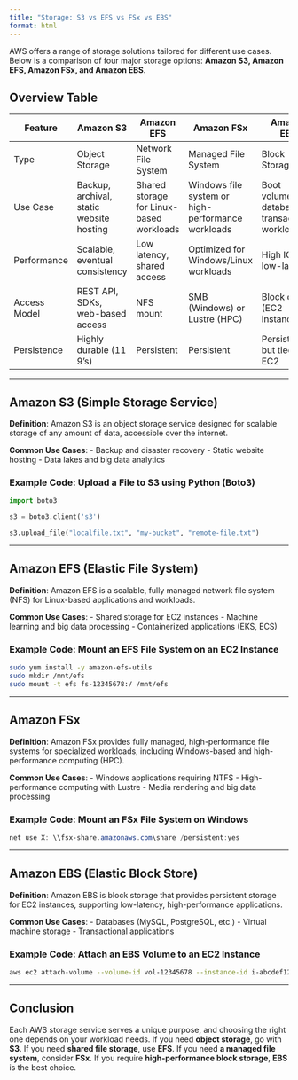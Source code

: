 ```yaml
---
title: "Storage: S3 vs EFS vs FSx vs EBS"
format: html
---
```



AWS offers a range of storage solutions tailored for different use cases. Below is a comparison of four major storage options: **Amazon S3, Amazon EFS, Amazon FSx, and Amazon EBS**.

## Overview Table

| Feature      | Amazon S3 | Amazon EFS | Amazon FSx | Amazon EBS |
|-------------|----------|-----------|-----------|-----------|
| Type        | Object Storage | Network File System | Managed File System | Block Storage |
| Use Case    | Backup, archival, static website hosting | Shared storage for Linux-based workloads | Windows file system or high-performance workloads | Boot volumes, databases, transactional workloads |
| Performance | Scalable, eventual consistency | Low latency, shared access | Optimized for Windows/Linux workloads | High IOPS, low-latency |
| Access Model| REST API, SDKs, web-based access | NFS mount | SMB (Windows) or Lustre (HPC) | Block device (EC2 instances) |
| Persistence | Highly durable (11 9's) | Persistent | Persistent | Persistent but tied to EC2 |

---

## Amazon S3 (Simple Storage Service)

**Definition**: Amazon S3 is an object storage service designed for scalable storage of any amount of data, accessible over the internet.

**Common Use Cases**:
- Backup and disaster recovery
- Static website hosting
- Data lakes and big data analytics

### Example Code: Upload a File to S3 using Python (Boto3)

```python
import boto3

s3 = boto3.client('s3')

s3.upload_file("localfile.txt", "my-bucket", "remote-file.txt")
```

---

## Amazon EFS (Elastic File System)

**Definition**: Amazon EFS is a scalable, fully managed network file system (NFS) for Linux-based applications and workloads.

**Common Use Cases**:
- Shared storage for EC2 instances
- Machine learning and big data processing
- Containerized applications (EKS, ECS)

### Example Code: Mount an EFS File System on an EC2 Instance

```sh
sudo yum install -y amazon-efs-utils
sudo mkdir /mnt/efs
sudo mount -t efs fs-12345678:/ /mnt/efs
```

---

## Amazon FSx

**Definition**: Amazon FSx provides fully managed, high-performance file systems for specialized workloads, including Windows-based and high-performance computing (HPC).

**Common Use Cases**:
- Windows applications requiring NTFS
- High-performance computing with Lustre
- Media rendering and big data processing

### Example Code: Mount an FSx File System on Windows

```powershell
net use X: \\fsx-share.amazonaws.com\share /persistent:yes
```

---

## Amazon EBS (Elastic Block Store)

**Definition**: Amazon EBS is block storage that provides persistent storage for EC2 instances, supporting low-latency, high-performance applications.

**Common Use Cases**:
- Databases (MySQL, PostgreSQL, etc.)
- Virtual machine storage
- Transactional applications

### Example Code: Attach an EBS Volume to an EC2 Instance

```sh
aws ec2 attach-volume --volume-id vol-12345678 --instance-id i-abcdef12 --device /dev/xvdf
```

---

## Conclusion
Each AWS storage service serves a unique purpose, and choosing the right one depends on your workload needs. If you need **object storage**, go with **S3**. If you need **shared file storage**, use **EFS**. If you need **a managed file system**, consider **FSx**. If you require **high-performance block storage**, **EBS** is the best choice.

